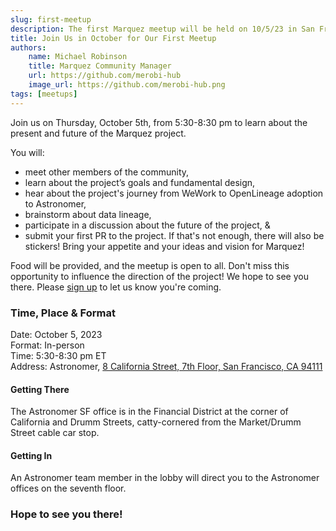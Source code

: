 ```yaml
---
slug: first-meetup
description: The first Marquez meetup will be held on 10/5/23 in San Francisco at Astronomer's HQ.
title: Join Us in October for Our First Meetup
authors:
    name: Michael Robinson
    title: Marquez Community Manager
    url: https://github.com/merobi-hub
    image_url: https://github.com/merobi-hub.png
tags: [meetups]
---
```


Join us on Thursday, October 5th, from 5:30-8:30 pm to learn about the present 
and future of the Marquez project. 

<!--truncate-->

You will: 
- meet other members of the community, 
- learn about the project’s goals and fundamental design, 
- hear about the project's journey from WeWork to OpenLineage adoption to Astronomer,
- brainstorm about data lineage, 
- participate in a discussion about the future of the project, &
- submit your first PR to the project. 
If that's not enough, there will also be stickers! Bring your appetite and your 
ideas and vision for Marquez!

Food will be provided, and the meetup is open to all. Don't miss this opportunity 
to influence the direction of the project! We hope to see you there. Please 
[sign up](https://www.meetup.com/meetup-group-bnfqymxe/events/295444209/?utm_medium=referral&utm_campaign=share-btn_savedevents_share_modal&utm_source=link) to let us know you're coming.

### Time, Place & Format

Date: October 5, 2023  
Format: In-person  
Time: 5:30-8:30 pm ET  
Address: Astronomer, [8 California Street, 7th Floor, San Francisco, CA 94111](https://goo.gl/maps/7UxfePDNPkneyc8v5?coh=178571&entry=tt)

#### Getting There
The Astronomer SF office is in the Financial District at the corner of California
and Drumm Streets, catty-cornered from the Market/Drumm Street cable car stop.

#### Getting In 
An Astronomer team member in the lobby will direct you to the Astronomer offices 
on the seventh floor.

### Hope to see you there!